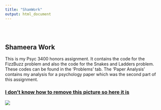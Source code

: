 ```yaml
---
title: "ShamWork"
output: html_document
---
```


<style type="text/css">
.title {
  display: none;
}

#getting-started img {
  margin-right: 10px;
}

</style>

<div class="row" style="padding-top: 30px;">
<div class="col-sm-6">

# **Shameera Work**

This is my Psyc 3400 honors assignment. It contains the code for the FizzBuzz problem and also the code for the Snakes and Ladders problem. These codes can be found in the 'Problems' tab. The 'Paper Analysis' contains my analysis for a psychology paper which was the second part of this assignment.


</div>
<div class="col-sm-6">

### [I don't know how to remove this picture so here it is](https://crumplab.github.io)

<a href = "https://crumplab.github.io">
![](images/logo.png)
</a>
</div>
